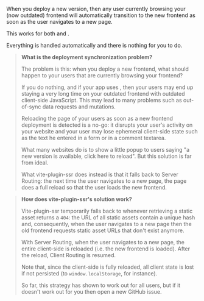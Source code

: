 
When you deploy a new version, then any user currently browsing your (now outdated) frontend will automatically transition to the new frontend as soon as the user navigates to a new page.

This works for both <Link text="Server Routing" href="/server-routing" /> and <Link text="Client Routing" href="/client-routing" />.

Everything is handled automatically and there is nothing for you to do.

> **What is the deployment synchronization problem?**
>
> The problem is this: when you deploy a new frontend, what should happen to your users that are currently browsing your frontend?
>
> If you do nothing, and if your app uses <Link text="Client Routing" href="/client-routing" />, then your users may end up staying a very long time on your outdated frontend with outdated client-side JavaScript. This may lead to many problems such as out-of-sync data requests and mutations.
>
> Reloading the page of your users as soon as a new frontend deployment is detected is a no-go: it disrupts your user's activity on your website and your user may lose ephemeral client-side state such as the text he entered in a form or in a comment textarea.
>
> What many websites do is to show a little popup to users saying "a new version is available, click here to reload". But this solution is far from ideal.
>
> What vite-plugin-ssr does instead is that it falls back to Server Routing: the next time the user navigates to a new page, the page does a full reload so that the user loads the new frontend.

> **How does vite-plugin-ssr's solution work?**
>
> Vite-plugin-ssr temporarily falls back to <Link text="Server Routing" href="/server-routing" /> whenever retrieving a static asset returns a `404`: the URL of all static assets contain a unique hash and, consequently, when the user navigates to a new page then the old frontend requests static asset URLs that don't exist anymore.
>
> With Server Routing, when the user navigates to a new page, the entire client-side is reloaded (i.e. the new frontend is loaded). After the reload, Client Routing is resumed.
>
> Note that, since the client-side is fully reloaded, all client state is lost if not persisted (to `window.localStorage`, for instance).
>
> So far, this strategy has shown to work out for all users, but if it doesn't work out for you then open a new GitHub issue.
